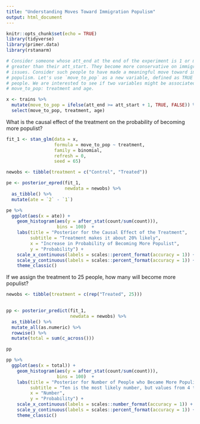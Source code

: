 ```yaml
---
title: "Understanding Moves Toward Immigration Populism"
output: html_document
---
```


```r
knitr::opts_chunk$set(echo = TRUE)
library(tidyverse)
library(primer.data)
library(rstanarm)

# Consider someone whose att_end at the end of the experiment is 1 or more units
# greater than their att_start. They become more conservative on immigration
# issues. Consider such people to have made a meaningful move toward immigration
# populism. Let's use `move_to_pop` as a new variable, defined as TRUE for such
# people. We are interested to see if two variables might be associated with
# move_to_pop: treatment and age.

x <- trains %>% 
  mutate(move_to_pop = ifelse(att_end >= att_start + 1, TRUE, FALSE)) %>% 
  select(move_to_pop, treatment, age)
```

What is the causal effect of the treatment on the probability of becoming more populist?



```r
fit_1 <- stan_glm(data = x,
                  formula = move_to_pop ~ treatment,
                  family = binomial,
                  refresh = 0,
                  seed = 65)
```

```r
newobs <- tibble(treatment = c("Control", "Treated"))

pe <- posterior_epred(fit_1, 
                      newdata = newobs) %>% 
  as_tibble() %>% 
  mutate(ate = `2` - `1`)
```

```r
pe %>% 
  ggplot(aes(x = ate)) +
    geom_histogram(aes(y = after_stat(count/sum(count))),
                   bins = 100)  +
    labs(title = "Posterior for the Causal Effect of the Treatment",
         subtitle = "Treatment makes it about 20% likely",
         x = "Increase in Probability of Becoming More Populist",
         y = "Probability") +
    scale_x_continuous(labels = scales::percent_format(accuracy = 1)) +
    scale_y_continuous(labels = scales::percent_format(accuracy = 1)) +
    theme_classic()
```

If we assign the treatment to 25 people, how many will become more populist?


```r
newobs <- tibble(treatment = c(rep("Treated", 25)))
                 

pp <- posterior_predict(fit_1, 
                        newdata = newobs) %>% 
  as_tibble() %>% 
  mutate_all(as.numeric) %>% 
  rowwise() %>% 
  mutate(total = sum(c_across()))

pp
```

```r
pp %>% 
  ggplot(aes(x = total)) +
    geom_histogram(aes(y = after_stat(count/sum(count))),
                   bins = 100)  +
    labs(title = "Posterior for Number of People who Became More Populist",
         subtitle = "Ten is the most likely number, but values from 4 to 15 are plausible",
         x = "Number",
         y = "Probability") +
    scale_x_continuous(labels = scales::number_format(accuracy = 1)) +
    scale_y_continuous(labels = scales::percent_format(accuracy = 1)) +
    theme_classic()
```


